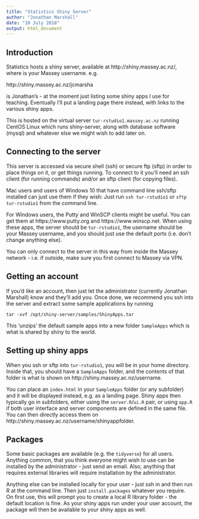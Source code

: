 ```yaml
---
title: "Statistics Shiny Server"
author: "Jonathan Marshall"
date: "10 July 2018"
output: html_document
---
```


## Introduction

Statistics hosts a shiny server, available at http://shiny.massey.ac.nz/<user>, where <user> is your Massey username. e.g.

http://shiny.massey.ac.nz/jcmarsha

is Jonathan's - at the moment just listing some shiny apps I use for teaching. Eventually I'll put a landing page there instead, with links to the various shiny apps.

This is hosted on the virtual server `tur-rstudio1.massey.ac.nz` running CentOS Linux which runs shiny-server, along with database software (mysql) and whatever else we might wish to add later on.

## Connecting to the server

This server is accessed via secure shell (ssh) or secure ftp (sftp) in order to place things on it, or get things running. To connect to it you'll need an ssh client (for running commands) and/or an sftp client (for copying files).

Mac users and users of Windows 10 that have command line ssh/sftp installed can just use them if they wish: Just run `ssh tur-rstudio1` or `sftp tur-rstudio1` from the command line.

For Windows users, the Putty and WinSCP clients might be useful. You can get them at https://www.putty.org and https://www.winscp.net. When using these apps, the server should be `tur-rstudio1`, the username should be your Massey username, and you should just use the default ports (i.e. don't change anything else).

You can only connect to the server in this way from inside the Massey network - i.e. if outside, make sure you first connect to Massey via VPN.

## Getting an account

If you'd like an account, then just let the administrator (currently Jonathan Marshall) know and they'll add you. Once done, we recommend you ssh into the server and extract some sample applications by running

```
tar -xvf /opt/shiny-server/samples/ShinyApps.tar
```

This 'unzips' the default sample apps into a new folder `SampleApps` which is what is shared by shiny to the world.

## Setting up shiny apps

When you ssh or sftp into `tur-rstudio1`, you will be in your home directory. Inside that, you should have a `SampleApps` folder, and the contents of that folder is what is shown on http://shiny.massey.ac.nz/username.

You can place an `index.html` in your `SampleApps` folder (or any subfolder) and it will be displayed instead, e.g. as a landing page. Shiny apps then typically go in subfolders, either using the `server.R`/`ui.R` pair, or using `app.R` if both user interface and server components are defined in the same file. You can then directly access them on http://shiny.massey.ac.nz/username/shinyappfolder.

## Packages

Some basic packages are available (e.g. the `tidyverse`) for all users. Anything common, that you think everyone might wish to use can be installed by the administrator - just send an email. Also, anything that requires external libraries will require installation by the administrator.

Anything else can be installed locally for your user - just ssh in and then run R at the command line. Then just `install.packages` whatever you require. On first use, this will prompt you to create a local R library folder - the default location is fine. As your shiny apps run under your user account, the package will then be available to your shiny apps as well.
